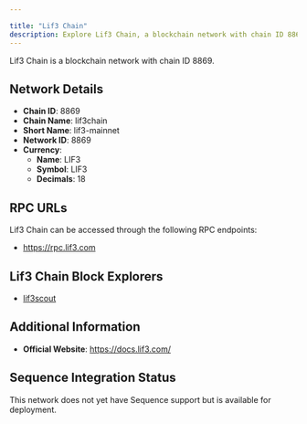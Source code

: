 ```yaml
---

title: "Lif3 Chain"
description: Explore Lif3 Chain, a blockchain network with chain ID 8869. Learn about its native currency, LIF3, and how to interact with the network.
---
```




Lif3 Chain is a blockchain network with chain ID 8869.

## Network Details

- **Chain ID**: 8869
- **Chain Name**: lif3chain
- **Short Name**: lif3-mainnet
- **Network ID**: 8869
- **Currency**: 
  - **Name**: LIF3
  - **Symbol**: LIF3
  - **Decimals**: 18

## RPC URLs

Lif3 Chain can be accessed through the following RPC endpoints:

- https://rpc.lif3.com

## Lif3 Chain Block Explorers

- [lif3scout](https://lif3scout.com)

## Additional Information

- **Official Website**: https://docs.lif3.com/

## Sequence Integration Status

This network does not yet have Sequence support but is available for deployment.
